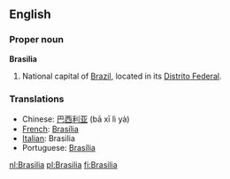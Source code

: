 ==English==

===Proper noun===
'''Brasilia'''
#National capital of [[Brazil]], located in its [[Distrito Federal]].

===Translations===
*Chinese: [[巴西利亚]] (bā xī lì yà)
*[[French]]: [[Brasília]]
*[[Italian]]: Brasilia
*Portuguese: [[Brasília]]

[[nl:Brasilia]]
[[pl:Brasilia]]
[[fi:Brasilia]]